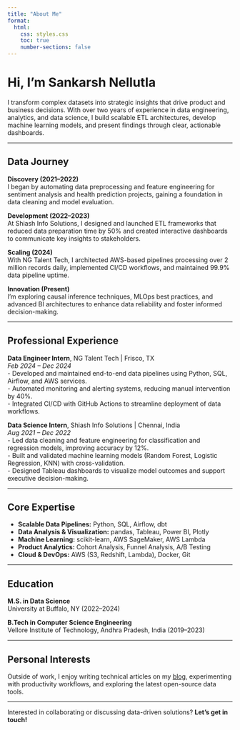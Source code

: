 ```yaml
---
title: "About Me"
format:
  html:
    css: styles.css
    toc: true
    number-sections: false
---
```


# Hi, I’m Sankarsh Nellutla

I transform complex datasets into strategic insights that drive product and business decisions. With over two years of experience in data engineering, analytics, and data science, I build scalable ETL architectures, develop machine learning models, and present findings through clear, actionable dashboards.

---

## Data Journey { .incremental }

**Discovery (2021–2022)**  
I began by automating data preprocessing and feature engineering for sentiment analysis and health prediction projects, gaining a foundation in data cleaning and model evaluation.

**Development (2022–2023)**  
At Shiash Info Solutions, I designed and launched ETL frameworks that reduced data preparation time by 50% and created interactive dashboards to communicate key insights to stakeholders.

**Scaling (2024)**  
With NG Talent Tech, I architected AWS-based pipelines processing over 2 million records daily, implemented CI/CD workflows, and maintained 99.9% data pipeline uptime.

**Innovation (Present)**  
I’m exploring causal inference techniques, MLOps best practices, and advanced BI architectures to enhance data reliability and foster informed decision-making.

---

## Professional Experience { .incremental }

**Data Engineer Intern**, NG Talent Tech | Frisco, TX  
*Feb 2024 – Dec 2024*  
- Developed and maintained end-to-end data pipelines using Python, SQL, Airflow, and AWS services.  
- Automated monitoring and alerting systems, reducing manual intervention by 40%.  
- Integrated CI/CD with GitHub Actions to streamline deployment of data workflows.

**Data Science Intern**, Shiash Info Solutions | Chennai, India  
*Aug 2021 – Dec 2022*  
- Led data cleaning and feature engineering for classification and regression models, improving accuracy by 12%.  
- Built and validated machine learning models (Random Forest, Logistic Regression, KNN) with cross-validation.  
- Designed Tableau dashboards to visualize model outcomes and support executive decision-making.

---

## Core Expertise { .incremental }

- **Scalable Data Pipelines:** Python, SQL, Airflow, dbt  
- **Data Analysis & Visualization:** pandas, Tableau, Power BI, Plotly  
- **Machine Learning:** scikit-learn, AWS SageMaker, AWS Lambda  
- **Product Analytics:** Cohort Analysis, Funnel Analysis, A/B Testing  
- **Cloud & DevOps:** AWS (S3, Redshift, Lambda), Docker, Git

---

## Education { .incremental }

**M.S. in Data Science**  
University at Buffalo, NY (2022–2024)

**B.Tech in Computer Science Engineering**  
Vellore Institute of Technology, Andhra Pradesh, India (2019–2023)

---

## Personal Interests { .incremental }

Outside of work, I enjoy writing technical articles on my [blog](blog.html), experimenting with productivity workflows, and exploring the latest open-source data tools.

---

Interested in collaborating or discussing data-driven solutions? **Let’s get in touch!**